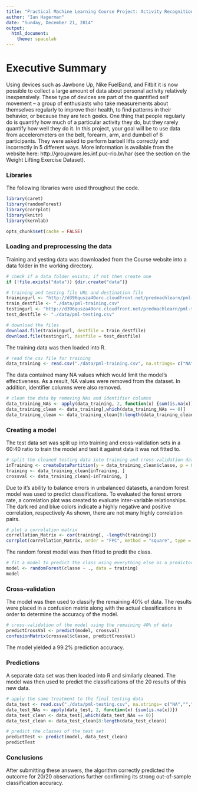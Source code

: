```yaml
---
title: "Practical Machine Learning Course Project: Activity Recognition Model"
author: "Ian Hagerman"
date: "Sunday, December 21, 2014"
output:
  html_document:
    theme: spacelab
---
```

# Executive Summary
Using devices such as Jawbone Up, Nike FuelBand, and Fitbit it is now possible to collect a large amount of data about personal activity relatively inexpensively. These type of devices are part of the quantified self movement – a group of enthusiasts who take measurements about themselves regularly to improve their health, to find patterns in their behavior, or because they are tech geeks. One thing that people regularly do is quantify how much of a particular activity they do, but they rarely quantify how well they do it. In this project, your goal will be to use data from accelerometers on the belt, forearm, arm, and dumbell of 6 participants. They were asked to perform barbell lifts correctly and incorrectly in 5 different ways. More information is available from the website here: http://groupware.les.inf.puc-rio.br/har (see the section on the Weight Lifting Exercise Dataset). 

### Libraries
The following libraries were used throughout the code.
```r
library(caret)
library(randomForest)
library(corrplot)
library(knitr)
library(kernlab)

```
```r
opts_chunk$set(cache = FALSE)
```

### Loading and preprocessing the data
Training and yesting data was downloaded from the Course website into a data folder in the working directory. 

```r
# check if a data folder exists; if not then create one
if (!file.exists("data")) {dir.create("data")}

# training and testing file URL and destination file
trainingurl <- "http://d396qusza40orc.cloudfront.net/predmachlearn/pml-training.csv"
train_destfile <- "./data/pml-training.csv"
testingurl <- "http://d396qusza40orc.cloudfront.net/predmachlearn/pml-testing.csv"
test_destfile <- "./data/pml-testing.csv"

# download the files
download.file(trainingurl, destfile = train_destfile)
download.file(testingurl, destfile = test_destfile)
```

The training data was then loaded into R.

```r
# read the csv file for training 
data_training <- read.csv("./data/pml-training.csv", na.strings= c("NA",""," "))
```

The data contained many NA values which would limit the model's effectiveness. As a result, NA values were removed from the dataset. In addition, identifier columns were also removed.

```r
# clean the data by removing NAs and identifier columns
data_training_NAs <- apply(data_training, 2, function(x) {sum(is.na(x))})
data_training_clean <- data_training[,which(data_training_NAs == 0)]
data_training_clean <- data_training_clean[8:length(data_training_clean)]
```

### Creating a model
The test data set was split up into training and cross-validation sets in a 60:40 ratio to train the model and test it against data it was not fitted to.

```r
# split the cleaned testing data into training and cross-validation datasets
inTraining <- createDataPartition(y = data_training_clean$classe, p = 0.6, list = FALSE)
training <- data_training_clean[inTraining, ]
crossval <- data_training_clean[-inTraining, ]
```

Due to it's ability to balance errors in unbalanced datasets, a random forest model was used to predict classifications. To evaluated the forest errors rate, a correlation plot was created to evaluate inter-variable relationships. The dark red and blue colors indicate a highly negative and positive correlation, respectively As shown, there are not many highly correlation pairs.

```r
# plot a correlation matrix
correllation_Matrix <- cor(training[, -length(training)])
corrplot(correllation_Matrix, order = "FPC", method = "square", type = "lower", tl.cex = 0.9,  tl.col = rgb(0, 0, 0))
```

The random forest model was then fitted to predit the class.

```r
# fit a model to predict the class using everything else as a predictor
model <- randomForest(classe ~ ., data = training)
model
```

### Cross-validation
The model was then used to classify the remaining 40% of data. The results were placed in a confusion matrix along with the actual classifications in order to determine the accuracy of the model.

```r
# cross-validation of the model using the remaining 40% of data
predictCrossVal <- predict(model, crossval)
confusionMatrix(crossval$classe, predictCrossVal)
```

The model yielded a 99.2% prediction accuracy. 

### Predictions
A separate data set was then loaded into R and similarly cleaned. The model was then used to predict the classifications of the 20 results of this new data.

```r
# apply the same treatment to the final testing data
data_test <- read.csv("./data/pml-testing.csv", na.strings= c("NA",""," "))
data_test_NAs <- apply(data_test, 2, function(x) {sum(is.na(x))})
data_test_clean <- data_test[,which(data_test_NAs == 0)]
data_test_clean <- data_test_clean[8:length(data_test_clean)]

# predict the classes of the test set
predictTest <- predict(model, data_test_clean)
predictTest
```

### Conclusions
After submitting these answers, the algorithm correctly predicted the outcome for 20/20 observations further confirming its strong out-of-sample classification accuracy.